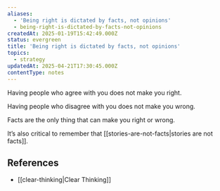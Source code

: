 ```yaml
---
aliases:
  - 'Being right is dictated by facts, not opinions'
  - being-right-is-dictated-by-facts-not-opinions
createdAt: 2025-01-19T15:42:49.000Z
status: evergreen
title: 'Being right is dictated by facts, not opinions'
topics:
  - strategy
updatedAt: 2025-04-21T17:30:45.000Z
contentType: notes
---
```

Having people who agree with you does not make you right.

Having people who disagree with you does not make you wrong.

Facts are the only thing that can make you right or wrong.

It’s also critical to remember that [[stories-are-not-facts|stories are not facts]].

## References

- [[clear-thinking|Clear Thinking]]
